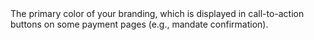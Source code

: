   

  
<ParamField body="PrimaryButtonColour" type="string" >  
<HexColorCode />     
The primary color of your branding, which is displayed in call-to-action buttons on some payment pages (e.g., mandate confirmation).  
</ParamField>